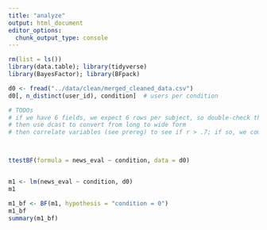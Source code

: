 ```yaml
---
title: "analyze"
output: html_document
editor_options: 
  chunk_output_type: console
---
```


```r
rm(list = ls())
library(data.table); library(tidyverse)
library(BayesFactor); library(BFpack)
```

```r
d0 <- fread("../data/clean/merged_cleaned_data.csv")
d0[, n_distinct(user_id), condition]  # users per condition

# TODOs
# if we have 6 fields, we expect 6 rows per subject, so double-check that
# then use dcast to convert from long to wide form
# then correlate variables (see prereg) to see if r > .7; if so, we combine/take mean of columns



ttestBF(formula = news_eval ~ condition, data = d0)


m1 <- lm(news_eval ~ condition, d0)
m1

m1_bf <- BF(m1, hypothesis = "condition = 0")
m1_bf
summary(m1_bf)

```
